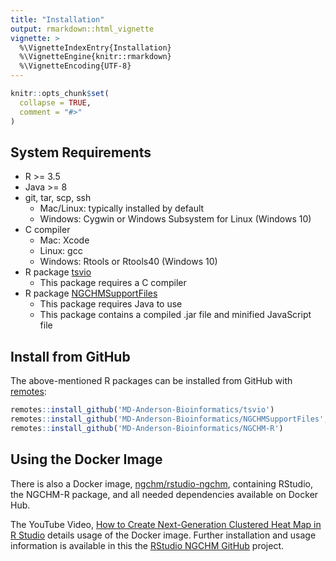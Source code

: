 ```yaml
---
title: "Installation"
output: rmarkdown::html_vignette
vignette: >
  %\VignetteIndexEntry{Installation}
  %\VignetteEngine{knitr::rmarkdown}
  %\VignetteEncoding{UTF-8}
---
```


```r
knitr::opts_chunk$set(
  collapse = TRUE,
  comment = "#>"
)
```

## System Requirements

- R >= 3.5
- Java >= 8
- git, tar, scp, ssh
  - Mac/Linux: typically installed by default
  - Windows: Cygwin or Windows Subsystem for Linux (Windows 10)
- C compiler
  - Mac: Xcode
  - Linux: gcc
  - Windows: Rtools or Rtools40 (Windows 10)
- R package [tsvio](https://github.com/MD-Anderson-Bioinformatics/tsvio)
  - This package requires a C compiler
- R package [NGCHMSupportFiles](https://github.com/MD-Anderson-Bioinformatics/NGCHMSupportFiles)
  - This package requires Java to use
  - This package contains a compiled .jar file and minified JavaScript file


## Install from GitHub

The above-mentioned R packages can be installed from GitHub with
[remotes](https://cran.r-project.org/package=remotes):

```r
remotes::install_github('MD-Anderson-Bioinformatics/tsvio')
remotes::install_github('MD-Anderson-Bioinformatics/NGCHMSupportFiles', ref='main')
remotes::install_github('MD-Anderson-Bioinformatics/NGCHM-R')
```

## Using the Docker Image

There is also a Docker image, [ngchm/rstudio-ngchm](https://hub.docker.com/r/ngchm/rstudio-ngchm), 
containing RStudio, the NGCHM-R package, and all needed dependencies 
available on Docker Hub.

The YouTube Video, [How to Create Next-Generation Clustered Heat Map in R Studio](https://www.youtube.com/watch?v=O42w5P3A1_8)
details usage of the Docker image. Further installation and usage information is available 
in this the [RStudio NGCHM GitHub](https://github.com/MD-Anderson-Bioinformatics/rstudio-ngchm) project.

